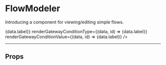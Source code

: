 

<Meta title='FlowModeler' component={FlowModeler} />

# FlowModeler

Introducing a component for viewing/editing simple flows.

<Preview>
    <Story name="show-case">
        <FlowModeler
            flow={{
                elements: {
                    "1": { data: { label: "First Node" }, nextElementId: "2" },
                    "2": { data: { label: "Second Node" }, nextElementId: "3" },
                    "3": { data: { label: "Condition" }, nextElements: [
                        { id: "4.1", conditionData: { label: "Fulfilled" } },
                        { id: "4.2", conditionData: { label: "Not fulfilled" } }] },
                    "4.1": { data: { label: "Optional Node 1" }, nextElementId: "5.1" },
                    "4.2": { data: { label: "Optional Node 2" }},
                    "5.1": { data: { label: "Last Node"}}
                },
                firstElementId: "1"
            }}
            renderContent={(data, id) => <span>{data.label}</span>}
            renderGatewayConditionType={(data, id) => <label>{data.label}</label>}
            renderGatewayConditionValue={(data, id) => <label>{data.label}</label>}
        />
    </Story>
</Preview>

----

## Props

<Props of={FlowModeler} />
